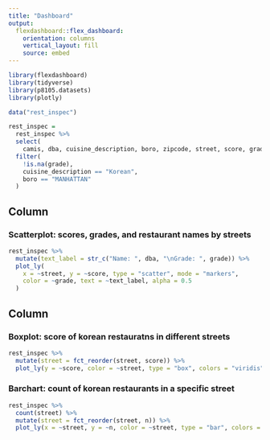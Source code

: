 ```yaml
---
title: "Dashboard"
output: 
  flexdashboard::flex_dashboard:
    orientation: columns
    vertical_layout: fill
    source: embed
---
```


```r
library(flexdashboard)
library(tidyverse)
library(p8105.datasets)
library(plotly)

data("rest_inspec")

rest_inspec =
  rest_inspec %>%
  select(
    camis, dba, cuisine_description, boro, zipcode, street, score, grade) %>%
  filter(
    !is.na(grade),
    cuisine_description == "Korean",
    boro == "MANHATTAN"
  )
```

Column {data-width=650}
-----------------------------------------------------------------------

### Scatterplot: scores, grades, and restaurant names by streets

```r
rest_inspec %>%
  mutate(text_label = str_c("Name: ", dba, "\nGrade: ", grade)) %>%
  plot_ly(
    x = ~street, y = ~score, type = "scatter", mode = "markers",
    color = ~grade, text = ~text_label, alpha = 0.5
  )
```

Column {data-width=350}
-----------------------------------------------------------------------

### Boxplot: score of korean restauratns in different streets

```r
rest_inspec %>%
  mutate(street = fct_reorder(street, score)) %>%
  plot_ly(y = ~score, color = ~street, type = "box", colors = "viridis")
```

### Barchart: count of korean restaurants in a specific street

```r
rest_inspec %>%
  count(street) %>%
  mutate(street = fct_reorder(street, n)) %>%
  plot_ly(x = ~street, y = ~n, color = ~street, type = "bar", colors = "viridis")
```

